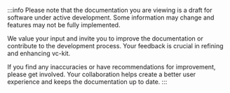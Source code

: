 :::info
Please note that the documentation you are viewing is a draft for software under active development. Some information may change and features may not be fully implemented.

We value your input and invite you to improve the documentation or contribute to the development process. Your feedback is crucial in refining and enhancing vc-kit.

If you find any inaccuracies or have recommendations for improvement, please get involved. Your collaboration helps create a better user experience and keeps the documentation up to date.
:::

